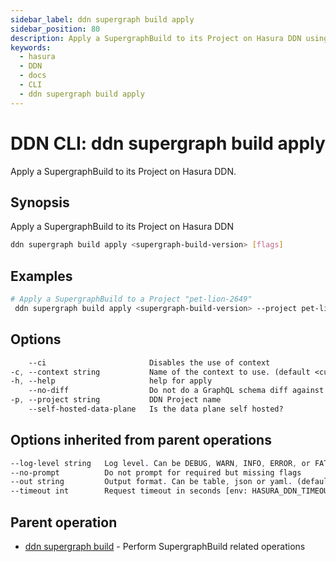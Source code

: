 ```yaml
---
sidebar_label: ddn supergraph build apply
sidebar_position: 80
description: Apply a SupergraphBuild to its Project on Hasura DDN using the DDN CLI
keywords:
  - hasura
  - DDN
  - docs
  - CLI
  - ddn supergraph build apply
---
```


# DDN CLI: ddn supergraph build apply

Apply a SupergraphBuild to its Project on Hasura DDN.

## Synopsis

Apply a SupergraphBuild to its Project on Hasura DDN

```bash
ddn supergraph build apply <supergraph-build-version> [flags]
```

## Examples

```bash
# Apply a SupergraphBuild to a Project "pet-lion-2649"
 ddn supergraph build apply <supergraph-build-version> --project pet-lion-2649
```

## Options

```sass
    --ci                       Disables the use of context
-c, --context string           Name of the context to use. (default <current_context>)
-h, --help                     help for apply
    --no-diff                  Do not do a GraphQL schema diff against the applied build
-p, --project string           DDN Project name
    --self-hosted-data-plane   Is the data plane self hosted?
```

## Options inherited from parent operations

```sass
--log-level string   Log level. Can be DEBUG, WARN, INFO, ERROR, or FATAL. (default "INFO")
--no-prompt          Do not prompt for required but missing flags
--out string         Output format. Can be table, json or yaml. (default "table")
--timeout int        Request timeout in seconds [env: HASURA_DDN_TIMEOUT] (default 100)
```

## Parent operation

- [ddn supergraph build](/cli/commands/ddn_supergraph_build) - Perform SupergraphBuild related operations
